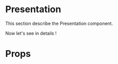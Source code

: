 
<Meta title="Molécules|Presentation" component={Presentation} />

# Presentation

This section describe the Presentation component. 

<div style={{ display: 'flex', justifyContent: 'space-between', width: '800px' }}>
    <Intro />
    
</div>

Now let's see in details !


# Props

<Props of={Presentation} />